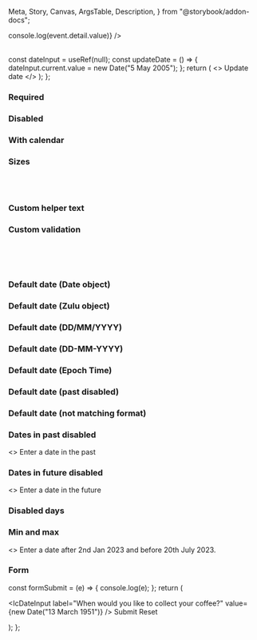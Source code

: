   Meta,
  Story,
  Canvas,
  ArgsTable,
  Description,
} from "@storybook/addon-docs";

<Meta title="React Components/Date input" component={IcDateInput} />

<Description markdown={readme} />

<Canvas>
  <Story name="Default">
    <IcDateInput
      label="When would you like to collect your coffee?"
      onIcChange={(ev) => console.log(event.detail.value)}
    />
    <br />
    <IcDateInput
      label="When would you like to collect your coffee?"
      dateFormat="MM/DD/YYYY"
    />
    <br />
    <IcDateInput
      label="When would you like to collect your coffee?"
      dateFormat="YYYY/MM/DD"
    />
  </Story>
</Canvas>

  const dateInput = useRef(null);
  const updateDate = () => {
    dateInput.current.value = new Date("5 May 2005");
  };
  return (
    <>
      <IcDateInput
        ref={dateInput}
        id="date-input-default-date-with-value"
        label="When would you like to collect your coffee?"
        value="21/01/2001"
      />
      <IcButton onClick={updateDate}>Update date</IcButton>
    </>
  );
};

<Canvas>
  <Story name="With value" parameters={{ loki: { skip: true } }}>
    <DateInputWithValue />
  </Story>
</Canvas>

### Required

<Canvas>
  <Story name="Required">
    <IcDateInput label="When would you like to collect your coffee?" required />
  </Story>
</Canvas>

### Disabled

<Canvas>
  <Story name="Disabled">
    <IcDateInput label="When would you like to collect your coffee?" disabled />
  </Story>
</Canvas>

### With calendar

<Canvas>
  <Story name="With calendar">
    <IcDateInput
      label="When would you like to collect your coffee?"
      showCalendarButton
    />
  </Story>
</Canvas>

### Sizes

<Canvas>
  <Story name="Sizes">
    <IcDateInput
      label="When would you like to collect your coffee?"
      size="small"
    />
    <br />
    <IcDateInput label="When would you like to collect your coffee?" />
    <br />
    <IcDateInput
      label="When would you like to collect your coffee?"
      size="large"
    />
  </Story>
</Canvas>

### Custom helper text

<Canvas>
  <Story name="Custom helper text">
    <IcDateInput
      label="When would you like to collect your coffee?"
      helperText="We will have your order ready for you on this date"
    />
  </Story>
</Canvas>

### Custom validation

<Canvas>
  <Story name="Custom validation">
    <IcDateInput
      label="When would you like to collect your coffee?"
      validationStatus="error"
      validationText="There is a coffee shortage forecast for that day. Please choose a different date."
    />
    <br />
    <IcDateInput
      label="When would you like to collect your coffee?"
      validationStatus="warning"
      validationText="Please be aware that there may be a coffee shortage on that day."
    />
    <br />
    <IcDateInput
      label="When would you like to collect your coffee?"
      validationStatus="success"
      validationText="Your coffee will be available for you to collect on this day."
    />
    <br />
  </Story>
</Canvas>

### Default date (Date object)

<Canvas>
  <Story name="Default date (Date object)">
    <IcDateInput
      label="When would you like to collect your coffee?"
      value={new Date("28 November 2021")}
    />
  </Story>
</Canvas>

### Default date (Zulu object)

<Canvas>
  <Story name="Default date (Zulu object)">
    <IcDateInput
      label="When would you like to collect your coffee?"
      value={new Date("28 November 2021").toISOString()}
    />
  </Story>
</Canvas>

### Default date (DD/MM/YYYY)

<Canvas>
  <Story name="Default date (with slashes)">
    <IcDateInput
      label="When would you like to collect your coffee?"
      value="21/01/2005"
    />
  </Story>
</Canvas>

### Default date (DD-MM-YYYY)

<Canvas>
  <Story name="Default date (with dashes)">
    <IcDateInput
      label="When would you like to collect your coffee?"
      value="25-05-2005"
    />
  </Story>
</Canvas>

### Default date (Epoch Time)

<Canvas>
  <Story name="Default date (epoch time)">
    <IcDateInput
      label="When would you like to collect your coffee?"
      value={Date.now()}
    />
  </Story>
</Canvas>

### Default date (past disabled)

<Canvas>
  <Story name="Default date (past disabled)">
    <IcDateInput
      label="When would you like to collect your coffee?"
      value="25-05-2005"
      disablePast
    />
  </Story>
</Canvas>

### Default date (not matching format)

<Canvas>
  <Story name="Default date (not matching format)">
    <IcDateInput
      label="When would you like to collect your coffee?"
      dateFormat="MM/DD/YYYY"
      value="25-05-2025"
    />
  </Story>
</Canvas>

### Dates in past disabled

<Canvas>
  <Story name="Dates in past disabled">
    <>
      <IcDateInput
        label="When would you like to collect your coffee?"
        disablePast
      />
      <IcTypography>Enter a date in the past</IcTypography>
    </>
  </Story>
</Canvas>

### Dates in future disabled

<Canvas>
  <Story name="Dates in future disabled">
    <>
      <IcDateInput
        label="When would you like to collect your coffee?"
        disableFuture
      />
      <IcTypography>Enter a date in the future</IcTypography>
    </>
  </Story>
</Canvas>

### Disabled days

<Canvas>
  <Story name="Disabled days">
    <IcDateInput
      label="When would you like to collect your coffee?"
      disableDays={[0, 1]}
    ></IcDateInput>
  </Story>
</Canvas>

### Min and max

<Canvas>
  <Story name="Min and max">
    <>
      <IcDateInput
        label="When would you like to collect your coffee?"
        min="02-01-2023"
        max="20/07/2023"
      />
      <IcTypography>
        Enter a date after 2nd Jan 2023 and before 20th July 2023.
      </IcTypography>
    </>
  </Story>
</Canvas>

### Form

  const formSubmit = (e) => {
    console.log(e);
  };
  return (
    <form onSubmit={formSubmit}>
      <IcDateInput
        label="When would you like to collect your coffee?"
        value={new Date("13 March 1951")}
      />
      <IcButton type="submit">Submit</IcButton>
      <IcButton type="reset">Reset</IcButton>
    </form>
  );
};

<Canvas>
  <Story name="Form" parameters={{ loki: { skip: true } }}>
    <Form />
  </Story>
</Canvas>
